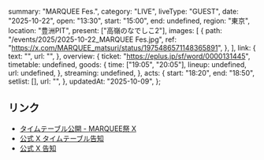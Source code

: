   summary: "MARQUEE Fes.",
  category: "LIVE",
  liveType: "GUEST",
  date: "2025-10-22",
  open: "13:30",
  start: "15:00",
  end: undefined,
  region: "東京",
  location: "豊洲PIT",
  present: ["高嶺のなでしこ2"],
  images: [
    {
      path: "/events/2025/2025-10-22_MARQUEE Fes.jpg",
      ref: "https://x.com/MARQUEE_matsuri/status/1975486571148365891",
    },
  ],
  link: {
    text: "",
    url: "",
  },
  overview: {
    ticket: "https://eplus.jp/sf/word/0000131445",
    timetable: undefined,
    goods: {
      time: ["19:05", "20:05"],
      lineup: undefined,
      url: undefined,
    },
    streaming: undefined,
  },
  acts: {
    start: "18:20",
    end: "18:50",
    setlist: [],
    url: "",
  },
  updatedAt: "2025-10-09",
};

## リンク

- [タイムテーブル公開 - MARQUEE祭 X ](https://x.com/MARQUEE_matsuri/status/1975486571148365891)
- [公式 X タイムテーブル告知](https://x.com/takanenofficial/status/1975440998273810468)
- [公式 X 告知](https://x.com/takanenofficial/status/1960541610313175435)
